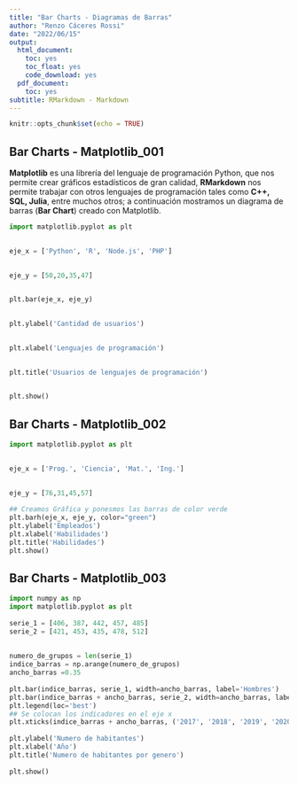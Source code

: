 ```yaml
---
title: "Bar Charts - Diagramas de Barras"
author: "Renzo Cáceres Rossi"
date: "2022/06/15"
output:
  html_document:
    toc: yes
    toc_float: yes
    code_download: yes
  pdf_document:
    toc: yes
subtitle: RMarkdown - Markdown
---
```


```r
knitr::opts_chunk$set(echo = TRUE)
```

## Bar Charts - Matplotlib_001

**Matplotlib** es una librería del lenguaje de programación Python, que nos permite crear gráficos estadísticos de gran calidad, **RMarkdown** nos permite trabajar con otros lenguajes de programación tales como **C++, SQL, Julia**, entre muchos otros; a continuación mostramos un diagrama de barras (**Bar Chart**) creado con Matplotlib.

```python
import matplotlib.pyplot as plt
 

eje_x = ['Python', 'R', 'Node.js', 'PHP']
 

eje_y = [50,20,35,47]
 

plt.bar(eje_x, eje_y)
 

plt.ylabel('Cantidad de usuarios')
 

plt.xlabel('Lenguajes de programación')
 

plt.title('Usuarios de lenguajes de programación')
 

plt.show()

```


## Bar Charts - Matplotlib_002

```python
import matplotlib.pyplot as plt
 

eje_x = ['Prog.', 'Ciencia', 'Mat.', 'Ing.']
 

eje_y = [76,31,45,57]
 
## Creamos Gráfica y ponesmos las barras de color verde
plt.barh(eje_x, eje_y, color="green")
plt.ylabel('Empleados')
plt.xlabel('Habilidades')
plt.title('Habilidades')
plt.show()
```

## Bar Charts - Matplotlib_003


```python
import numpy as np
import matplotlib.pyplot as plt
 
serie_1 = [406, 387, 442, 457, 485]
serie_2 = [421, 453, 435, 478, 512]
 
 
numero_de_grupos = len(serie_1)
indice_barras = np.arange(numero_de_grupos)
ancho_barras =0.35
 
plt.bar(indice_barras, serie_1, width=ancho_barras, label='Hombres')
plt.bar(indice_barras + ancho_barras, serie_2, width=ancho_barras, label='Mujeres')
plt.legend(loc='best')
## Se colocan los indicadores en el eje x
plt.xticks(indice_barras + ancho_barras, ('2017', '2018', '2019', '2020','2021'))
 
plt.ylabel('Numero de habitantes')
plt.xlabel('Año')
plt.title('Numero de habitantes por genero')
 
plt.show()
```







